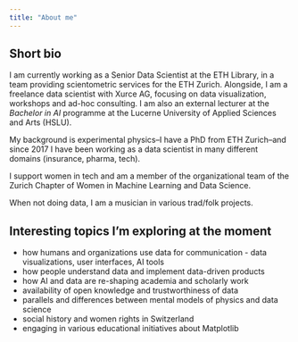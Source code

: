 ```yaml
---
title: "About me"
---
```


## Short bio 

I am currently working as a Senior Data Scientist at the ETH Library, in a team providing scientometric services for the ETH Zurich. Alongside, I am a freelance data scientist with Xurce AG, focusing on data visualization, workshops and ad-hoc consulting. I am also an external lecturer at the *Bachelor in AI* programme at the Lucerne University of Applied Sciences and Arts (HSLU). 

My background is experimental physics--I have a PhD from ETH Zurich--and since 2017 I have been working as a data scientist in many different domains (insurance, pharma, tech). 

I support women in tech and am a member of the organizational team of the Zurich Chapter of Women in Machine Learning and Data Science. 

When not doing data, I am a musician in various trad/folk projects. 


## Interesting topics I'm exploring at the moment 

- how humans and organizations use data for communication - data visualizations, user interfaces, AI tools
- how people understand data and implement data-driven products  
- how AI and data are re-shaping academia and scholarly work 
- availability of open knowledge and trustworthiness of data 
- parallels and differences between mental models of physics and data science 
- social history and women rights in Switzerland 
- engaging in various educational initiatives about Matplotlib 


<!-- 
## Long bio 

I have been freelancing since 2019 and currently work as a freelancer with Litix. I have worked for startups and small enterprises as a consultant, and for big corporations as a contractor. My main expertise is a front-mile of data science: discovering user needs and translating them into analytical solutions, mapping the needs onto requirements for technical tools, enabling data-driven culture by creating dashboards and other analytical services. I enjoy sharing my knowledge with others and am a big proponent of collaborative innovation, incorporating elements of design sprint methodology and other interactive methods into my workflow. I have also experience in writing grant proposals. Aditionally, I am involved in teaching and supervising activities in AI-related programs at HSLU and HWZ.

Before I became an independent data scientist, I spent 2 years as a data scientist at La Mobiliere, a leading Swiss insurance company. There I worked on projects involving computer vision, NLP and data mining for improvement of internal processes. I co-authored the technical outline and timeline for the deep learning PoC, done within an international collaboration, and managed the work during the PoC as a technical lead. I communicated the results to the C-level stakeholders, which led to further joint projects.

I have a PhD in Physics from ETH Zurich. I consider having been trained as an experimental physicist as a fundament for the way I think and work as a data scientist. The most important skills I learnt are: following analytic rigor, being intellectually independent and communicating across the differences. As a physicist, I designed and performed experiments, and built theoretical models to explain experimental data. I applied statistics to real-world, biased and noisy data and developed new methods for data processing. Additionally, I participated in and managed work in international collaborations.

My basic data science toolbox includes Python (Pandas, Scikit-Learn, Seaborn, Jupyter) and Keras/Tensorflow for deep learning. For data visualization, I reach to open source solutions such as matplotlib, vega or D3.js. Among cloud providers, I am the most famililar with Google Cloud ecosystem. As many transitioners from academia, in the past I used to work with MATLAB. I also create webpages using HTML/CSS and JAM stack.

I am an avid story-teller and an enthusiast of data visualization. In the past I used to write and edit articles about astronomy, popular science and literature. Nowadays I occassionally publish on Medium and work on data stories and visual essays. I am also a member of Impact Hub Zurich and member of the Zurich organizing team of Women in Machine Learning in Data Science (WiMLDS).

Last but not least, I play music. You can hear me doing jazzy Irish folk with Ean or playing weird old instruments in trad/balfolk projects. -->

